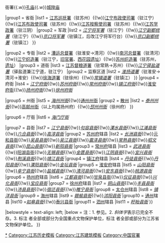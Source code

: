 {{Navbox
|name = 江苏省境内的古衙署
|title = [[江苏省衙署列表|江苏省境内的古衙署]]
|image = [[File:漕运总督衙门旧址.JPG|200px]]<br /><br />[[File:淮安府大堂.JPG|200px]]
|style = text-align: left;
|groupstyle = width: 7em; text-align: center;
|above = 江苏古代城市史系列：[[Template:江苏省境内的古城墙|城墙]]{{.w}}衙署{{.w}}[[Template:江苏省境内的孔庙|孔庙]]{{.w}}[[Template:江苏省境内的城隍庙|城隍庙]]

|group1 = 省衙
|list1 = {{Navbox |child
|groupstyle = font-weight: normal;
|group1 = 民政
|list1 = [[两江总督署]]<sup>{{font|color=#FF7300|国}}</sup>（驻江宁）{{!w}}[[江苏巡抚衙门旧址|江苏巡抚署]]<sup>{{font|color=#2A52BE|省}}</sup>（驻苏州）{{!w}}[[瞻园|江宁布政使司署]]<sup>{{font|color=#FF7300|国}}</sup>（驻江宁）{{!w}}[[江苏布政使司署]]（驻苏州）{{!w}}[[江苏按察使署旧址|江苏按察使司署]]<sup>{{font|color=#2A52BE|省}}</sup>（驻苏州）{{!w}}[[江苏学政署]]（驻江阴）
|group2 = 军政
|list2 = ''[[江宁驻防城|江宁将军署]]''（驻江宁）{{!w}}''[[江宁驻防城|江宁副都统署]]''（驻江宁）{{!w}}''[[京口将军署]]''（驻镇江，后改江宁将军行台）{{!w}}''[[京口副都统署]]''（驻镇江）
}}

|group2 = 专衙
|list2 = [[总督漕运公署遗址|漕运总督署]]<sup>{{font|color=#FF7300|国}}</sup>（驻淮安→清河）{{!w}}[[南河总督署]]（驻清河）{{!w}}[[江宁织造衙门|江宁织造署]]（驻江宁，[[江宁行宫|旧官署]]、[[江宁织造府西花园遗址|西花园遗址]]）{{!w}}[[苏州织造衙门|苏州织造署]]<sup>{{font|color=#FF7300|国}}</sup>（驻苏州，[[蘇州織造署遺址|遗址]]）
|group3 = 道衙
|list3 = {{Navbox  |child
|groupstyle = font-weight:normal;
|group1 = 专门业务道
|list1 = ''[[江安督粮道署]]''（驻江宁）{{!w}}[[江苏督粮道署]]（驻常熟→苏州）{{!w}}''[[江宁驿盐道署]]''（驿盐道兼江宁道，驻江宁）
|group2 = 监察区道
|list2 = ''[[淮扬道署]]''（驻淮安→清河→淮安）{{!w}}[[徐海道署]]<sup>{{font|color=#2A52BE|省}}</sup>（驻徐州）{{!w}}''[[常镇道署]]''（驻镇江）
}}
|group4 = 府衙
|list4 = ''[[江宁府衙]]''{{!w}}''[[苏州府衙]]''{{!w}}''[[常州府衙]]''{{!w}}''[[镇江府衙]]''{{!w}}[[淮安府衙]]<sup>{{font|color=#FF7300|国}}</sup>{{!w}}''[[扬州府衙]]''{{!w}}''[[徐州府衙]]''

|group5 = 州衙
|list5 = {{Navbox |child
|groupstyle = font-weight: normal;
|group1 = [[直隶州]]
|list1 = ''[[太仓州衙]]''{{!w}}''[[海州州衙]]''{{!w}}[[南通钟楼和谯楼|通州州衙]]<sup>{{font|color=#2A52BE|省}}</sup>
|group2 = [[散州]]
|list2 = ''[[泰州州衙]]''{{!w}}[[高邮州衙]]（以上均属扬州府）{{!w}}''[[邳州州衙]]''（徐州府）
}}

|group6 = 厅衙
|list6 = ''[[海门厅衙]]''

|group7 = 县衙
|list7 = {{Navbox  |child
|groupstyle = font-weight: normal;
|group1 = [[江宁府]]辖县
|list1 = [[上元县衙]]{{!w}}''[[江宁县衙]]''{{!w}}''[[句容县衙]]''{{!w}}''[[溧水县衙]]''{{!w}}''[[江浦县衙]]''{{!w}}''[[六合县衙]]''{{!w}}''[[高淳县衙]]''
|group2 = [[苏州府]]辖县
|list2 = ''[[长洲县衙]]''{{!w}}[[元和县衙]]{{!w}}''[[吴县县衙]]''{{!w}}''[[吴江县衙]]''{{!w}}''[[震泽县衙]]''{{!w}}''[[常熟县衙]]''{{!w}}''[[昭文县衙]]''{{!w}}''[[昆山县衙]]''{{!w}}''[[新阳县衙]]''
|group3 = [[常州府]]辖县
|list3 = ''[[武进县衙]]''{{!w}}[[太平天国护王府遗址|阳湖县衙]]<sup>{{font|color=#2A52BE|省}}</sup>{{!w}}''[[无锡县衙]]''{{!w}}''[[金匮县衙]]''{{!w}}''[[江阴县衙]]''{{!w}}''[[宜兴县衙]]''{{!w}}''[[荆溪县衙]]''{{!w}}''[[靖江县衙]]''
|group4 = [[镇江府]]辖县
|list4 = ''[[丹徒县衙]]''{{!w}}''[[丹阳县衙]]''{{!w}}''[[溧阳县衙]]''{{!w}}''[[金坛县衙]]''
|group5 = [[淮安府]]辖县
|list5 = ''[[山阳县衙]]''{{!w}}''[[阜宁县衙]]''{{!w}}''[[盐城县衙]]''{{!w}}''[[清江县衙|清河县衙]]''{{!w}}''[[涟水县衙|安东县衙]]''{{!w}}''[[泗阳县衙|桃源县衙]]''
|group6 = [[扬州府]]辖县
|list6 = ''[[江都县衙]]''{{!w}}[[甘泉县衙]]{{!w}}''[[仪征县衙]]''{{!w}}''[[兴化县衙]]''{{!w}}''[[宝应县衙]]''
|group7 = [[徐州府]]辖县
|list7 = ''[[铜山县衙]]''{{!w}}''[[丰县县衙]]''{{!w}}''[[沛县县衙]]''{{!w}}''[[宿迁县衙]]''{{!w}}''[[睢宁县衙]]''
|group8 = [[太仓州]]辖县
|list8 = ''[[镇洋县衙]]''
|group9 = [[海州]]辖县
|list9 = ''[[赣榆县衙]]''{{!w}}''[[沭阳县衙]]''
|group10 = [[通州]]辖县
|list10 =''[[如皋县衙]]''{{!w}}[[泰兴县衙]]
|group11 = [[泗州]]辖县
|list11 = ''[[盱眙县衙]]''
}}

|belowstyle = text-align: left;
|below = 注：1. 参见{{tl|江苏行政区划史}}。2. ''斜体字''表示已完全不存。3. 标注 <sup>{{font|color=#FF7300|国}}</sup> 者全部或部分为全国重点文物保护单位，标注 <sup>{{font|color=#2A52BE|省}}</sup> 者全部或部分为江苏省文物保护单位。
}}<noinclude>

[[Category:江苏衙署|*]]
[[Category:江苏历史模板]]
[[Category:江苏建筑模板]]
[[Category:中国官署]]
</noinclude>